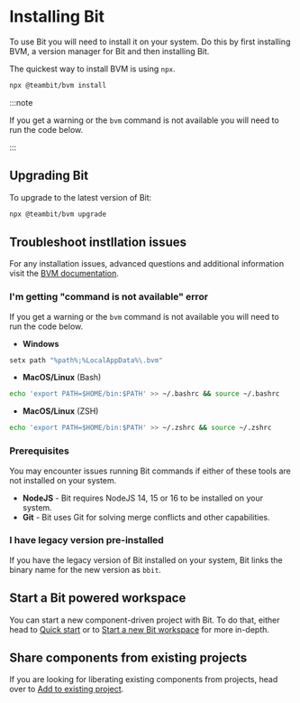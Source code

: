 
# Installing Bit

To use Bit you will need to install it on your system. Do this by first installing BVM, a version manager for Bit and then installing Bit.

The quickest way to install BVM is using `npx`.

```bash
npx @teambit/bvm install
```

:::note

If you get a warning or the `bvm` command is not available you will need to run the code below.



:::

## Upgrading Bit

To upgrade to the latest version of Bit:

```bash
npx @teambit/bvm upgrade
```

## Troubleshoot instllation issues

For any installation issues, advanced questions and additional information visit the [BVM documentation](/docs/reference/using-bvm).

### I'm getting "command is not available" error

If you get a warning or the `bvm` command is not available you will need to run the code below.

- **Windows**
```bash
setx path "%path%;%LocalAppData%\.bvm"
```
- **MacOS/Linux** (Bash)
```bash
echo 'export PATH=$HOME/bin:$PATH' >> ~/.bashrc && source ~/.bashrc
```
- **MacOS/Linux** (ZSH)
```bash
echo 'export PATH=$HOME/bin:$PATH' >> ~/.zshrc && source ~/.zshrc
```

### Prerequisites

You may encounter issues running Bit commands if either of these tools are not installed on your system.

- **NodeJS** - Bit requires NodeJS 14, 15 or 16 to be installed on your system.  
- **Git** - Bit uses Git for solving merge conflicts and other capabilities.

### I have legacy version pre-installed

If you have the legacy version of Bit installed on your system, Bit links the binary name for the new version as `bbit`.

## Start a Bit powered workspace

You can start a new component-driven project with Bit. To do that, either head to [Quick start](/quick-start) or to [Start a new Bit workspace](/getting-started/installing-bit/start-bit-workspace) for more in-depth.

## Share components from existing projects

If you are looking for liberating existing components from projects, head over to [Add to existing project](/getting-started/installing-bit/add-to-existing-project).
